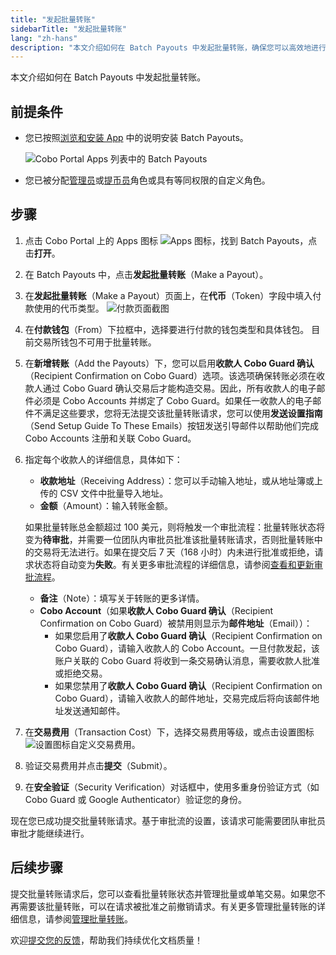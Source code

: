 ```yaml
---
title: "发起批量转账"
sidebarTitle: "发起批量转账"
lang: "zh-hans"
description: "本文介绍如何在 Batch Payouts 中发起批量转账，确保您可以高效地进行多笔支付。"
---
```


本文介绍如何在 Batch Payouts 中发起批量转账。

## 前提条件

- 您已按照[浏览和安装 App](/cn/apps/browse-and-install) 中的说明安装 Batch Payouts。

    <img src="/cn/images/portal-apps/batch-payouts/set-up.png" className="screenshot_full_screen" alt="Cobo Portal Apps 列表中的 Batch Payouts" />

- 您已被分配[管理员](/cn/portal/organization/roles-and-permissions)或[提币员](/cn/portal/organization/roles-and-permissions)角色或具有等同权限的自定义角色。

## 步骤

1. 点击 Cobo Portal 上的 Apps 图标 <img src="/en/images/common/icon_apps.svg" className="icon" alt="Apps 图标" />，找到 Batch Payouts，点击**打开**。
2. 在 Batch Payouts 中，点击**发起批量转账**（Make a Payout）。
3. 在**发起批量转账**（Make a Payout）页面上，在**代币**（Token）字段中填入付款使用的代币类型。
    <img src="/en/images/portal-apps/batch-payouts/make_payout.png" className="screenshot_full_screen" alt="付款页面截图" />
4. 在**付款钱包**（From）下拉框中，选择要进行付款的钱包类型和具体钱包。
    <Note>目前交易所钱包不可用于批量转账。</Note>
5. 在**新增转账**（Add the Payouts）下，您可以启用**收款人 Cobo Guard 确认**（Recipient Confirmation on Cobo Guard）选项。该选项确保转账必须在收款人通过 Cobo Guard 确认交易后才能构造交易。因此，所有收款人的电子邮件必须是 Cobo Accounts 并绑定了 Cobo Guard。如果任一收款人的电子邮件不满足这些要求，您将无法提交该批量转账请求，您可以使用**发送设置指南**（Send Setup Guide To These Emails）按钮发送引导邮件以帮助他们完成 Cobo Accounts 注册和关联 Cobo Guard。
6. 指定每个收款人的详细信息，具体如下：
   - **收款地址**（Receiving Address）：您可以手动输入地址，或从地址簿或上传的 CSV 文件中批量导入地址。
   - **金额**（Amount）：输入转账金额。

    <Note>如果批量转账总金额超过 100 美元，则将触发一个审批流程：批量转账状态将变为**待审批**，并需要一位团队内审批员批准该批量转账请求，否则批量转账中的交易将无法进行。如果在提交后 7 天（168 小时）内未进行批准或拒绝，请求状态将自动变为**失败**。有关更多审批流程的详细信息，请参阅[查看和更新审批流程](/cn/apps/workflow)。</Note>

   - **备注**（Note）：填写关于转账的更多详情。
   - **Cobo Account**（如果**收款人 Cobo Guard 确认**（Recipient Confirmation on Cobo Guard）被禁用则显示为**邮件地址**（Email））：
     - 如果您启用了**收款人 Cobo Guard 确认**（Recipient Confirmation on Cobo Guard），请输入收款人的 Cobo Account。一旦付款发起，该账户关联的 Cobo Guard 将收到一条交易确认消息，需要收款人批准或拒绝交易。
     - 如果您禁用了**收款人 Cobo Guard 确认**（Recipient Confirmation on Cobo Guard），请输入收款人的邮件地址，交易完成后将向该邮件地址发送通知邮件。
7. 在**交易费用**（Transaction Cost）下，选择交易费用等级，或点击设置图标 <img src="/en/images/common/icon_advanced.svg" className="icon" alt="设置图标" />自定义交易费用。
8. 验证交易费用并点击**提交**（Submit）。
9. 在**安全验证**（Security Verification）对话框中，使用多重身份验证方式（如 Cobo Guard 或 Google Authenticator）验证您的身份。

现在您已成功提交批量转账请求。基于审批流的设置，该请求可能需要团队审批员审批才能继续进行。

## 后续步骤

提交批量转账请求后，您可以查看批量转账状态并管理批量或单笔交易。如果您不再需要该批量转账，可以在请求被批准之前撤销请求。有关更多管理批量转账的详细信息，请参阅[管理批量转账](/cn/apps/batch-payouts/manage-payouts)。

<Tip>欢迎[提交您的反馈](https://forms.zohopublic.com/cobo/form/DocumentFeedbackForm/formperma/QvLOhxJv1_JMsJ-1dleZ8Itb_7rzN-LtgvsDdxosoVI?referrername=manuals)，帮助我们持续优化文档质量！</Tip>